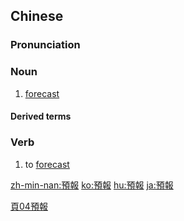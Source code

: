 {{also|预报}}
==Chinese==
{{zh-forms|s=预报}}

===Pronunciation===
{{zh-pron
|m=yùbào
|c=jyu6 bou3
|mn=qz:īr-pò/tp,xm:ū-pò/kh,zz:ī-pò
|cat=n
}}

===Noun===
{{zh-noun}}

# [[forecast]]

====Derived terms====
{{zh-der|天氣預報}}

===Verb===
{{zh-verb}}

# to [[forecast]]

[[Category:Intermediate Mandarin|頁04預報]]

[[zh-min-nan:預報]]
[[ko:預報]]
[[hu:預報]]
[[ja:預報]]